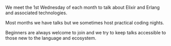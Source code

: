 We meet the 1st Wednesday of each month to talk about Elixir and Erlang and associated technologies.

Most months we have talks but we sometimes host practical coding nights.

Beginners are always welcome to join and we try to keep talks accessible to those new to the language and ecosystem.


